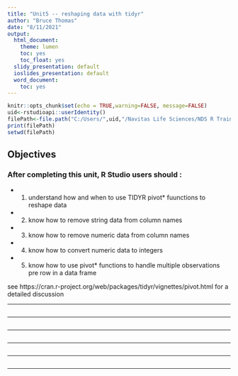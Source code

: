 ```yaml
---
title: "Unit5 -- reshaping data with tidyr"
author: "Bruce Thomas"
date: "8/11/2021"
output:
  html_document:
    theme: lumen
    toc: yes
    toc_float: yes
  slidy_presentation: default
  ioslides_presentation: default
  word_document:
    toc: yes  
---
```


```r
knitr::opts_chunk$set(echo = TRUE,warning=FALSE, message=FALSE)
uid<-rstudioapi::userIdentity()
filePath<-file.path("C:/Users/",uid,"/Navitas Life Sciences/NDS R Training - Documents/General/Curriculum", fsep='/')
print(filePath)
setwd(filePath)

```
## Objectives

### After completing this unit, R Studio users should :
- (1) understand how and when to use TIDYR pivot* fuunctions to reshape data
- (2) know how to remove string data from column names
- (3) know how to remove numeric data from column names
- (4) know how to convert numeric data to integers
- (5) know how to use pivot* functions to handle  multiple observations pre row in a data frame

see https://cran.r-project.org/web/packages/tidyr/vignettes/pivot.html for a detailed discussion

***


```r

```
***
```r

```
***
```r

```
***
```r

```
***
```r

```
***